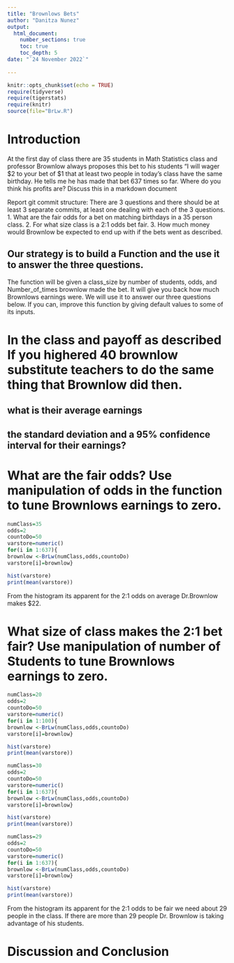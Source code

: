 ```yaml
---
title: "Brownlows Bets"
author: "Danitza Nunez"
output: 
  html_document:
    number_sections: true
    toc: true
    toc_depth: 5
date: "`24 November 2022`"    
    
---
```

```r
knitr::opts_chunk$set(echo = TRUE)
require(tidyverse)
require(tigerstats)
require(knitr)
source(file="BrLw.R")
```


<!-- We recommend you use git branches -- create a separate branch for each major section i.e. Introduction, Methods, Results, Inferential Results, and Discussion and Conclusions - leave the YAML block untouched until the final merge where you put in your own name !-->

# Introduction

<!--In this section you explain what you are trying to show.  Where did the data come from?  What is the research or other question you are trying to answer?!-->

 At the first day of class there are 35 students in Math Statistics class and professor Brownlow always proposes this bet to his students "I will wager $2 to your bet of $1 that at least two people in today's class have  the same birthday.  He tells me he has made that bet 637 times so far. Where do you think his profits are? Discuss this in a markdown document
 
Report git commit structure:
There are 3 questions and there should be at least 3 separate commits, at least one dealing with each of the 3 questions.
1. What are the fair odds for a bet on matching birthdays in a 35 person class.
2. For what size class is a 2:1 odds bet fair.
3. How much money would Brownlow be expected to end up with if the bets went as described.

## Our strategy is to build a Function and the use it to answer the three questions. 

The function will be given a class_size by number of students, odds, and Number_of_times brownlow made the bet.  It will give you back how much Brownlows earnings were. We will use it to answer our three questions below. If you can, improve this function by giving default values to some of its inputs. 

# In the class and payoff as described  If you highered 40 brownlow substitute teachers to do the same thing that Brownlow did then.
## what is their average earnings
## the standard deviation and a 95% confidence interval for their earnings?
  
<!--Explain and display your method of coming up with a 95% confidence interval of  professor Brownlows winnings (or losings)-->


# What are the fair odds? Use manipulation of odds in the function to tune Brownlows earnings to zero. 


<!--Decide on your methods:  In this section explain the approach you will take to attack the issue --- how will you decide on a likely estimate of professor Brownlow's earnings or losses after 637 bets. Also explain how you construct a 95% confidence interval about your estimate of his winnings !-->

```r
numClass=35
odds=2
countoDo=50
varstore=numeric()
for(i in 1:637){
brownlow <-BrLw(numClass,odds,countoDo)
varstore[i]=brownlow}
```

```r
hist(varstore)
print(mean(varstore))
```
From the histogram its apparent for the 2:1 odds on average Dr.Brownlow makes $22. 


# What size of class makes the 2:1 bet fair?  Use manipulation of number of Students to tune Brownlows earnings to zero.

<!--Explain and display the results of your method of coming up with the estimate of professor Brownlows betting profits!-->

```r
numClass=20
odds=2
countoDo=50
varstore=numeric()
for(i in 1:100){
brownlow <-BrLw(numClass,odds,countoDo)
varstore[i]=brownlow}
```


```r
hist(varstore)
print(mean(varstore))
```

```r
numClass=30
odds=2
countoDo=50
varstore=numeric()
for(i in 1:637){
brownlow <-BrLw(numClass,odds,countoDo)
varstore[i]=brownlow}
```

```r
hist(varstore)
print(mean(varstore))
```


```r
numClass=29
odds=2
countoDo=50
varstore=numeric()
for(i in 1:637){
brownlow <-BrLw(numClass,odds,countoDo)
varstore[i]=brownlow}
```

```r
hist(varstore)
print(mean(varstore))
```

From the histogram its apparent for the 2:1 odds to be fair we need about 29 people in the class. If there are more than 29 people Dr. Brownlow is taking advantage of his students. 



# Discussion and Conclusion

<!--Discussion and conclusion here.  If professor Brownlow is consistantly making or losing money how could he change his payout so that his profits center on zero?  Also discuss what size his class should be in order to have his current scheme balance at zero profit.!-->

